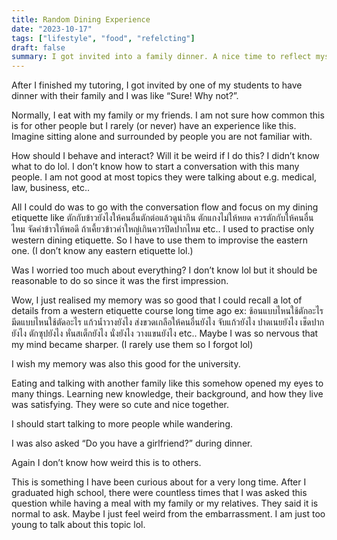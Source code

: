 ```yaml
---
title: Random Dining Experience
date: "2023-10-17"
tags: ["lifestyle", "food", "refelcting"]
draft: false
summary: I got invited into a family dinner. A nice time to reflect myself on others' family
---
```


After I finished my tutoring, I got invited by one of my students to have dinner with their family and I was like “Sure! Why not?”.

Normally, I eat with my family or my friends. I am not sure how common this is for other people but I rarely (or never) have an experience like this. Imagine sitting alone and surrounded by people you are not familiar with.

How should I behave and interact? Will it be weird if I do this?
I didn’t know what to do lol. I don’t know how to start a conversation with this many people. I am not good at most topics they were talking about e.g. medical, law, business, etc..

All I could do was to go with the conversation flow and focus on my dining etiquette like ตักกับข้าวยังไงให้คนอื่นตักต่อแล้วดูน่ากิน ตักแกงไม่ให้หยด ควรตักกับให้คนอื่นไหม จัดคำข้าวให้พอดี ถ้าเคี้ยวข้าวคำใหญ่เกินควรปิดปากไหม etc.. I used to practise only western dining etiquette. So I have to use them to improvise the eastern one. (I don’t know any eastern etiquette lol.)

Was I worried too much about everything? I don’t know lol but it should be reasonable to do so since it was the first impression.

Wow, I just realised my memory was so good that I could recall a lot of details from a western etiquette course long time ago ex: ช้อนแบบไหนใช้ตักอะไร มีดแบบไหนใช้ตัดอะไร แก้วน้ำวางยังไง ส่งขวดเกลือให้คนอื่นยังไง จับแก้วยังไง ปาดเนยยังไง เช็ดปากยังไง ตักซุปยังไง หั่นสเต็กยังไง นั่งยังไง วางแขนยังไง etc.. Maybe I was so nervous that my mind became sharper. (I rarely use them so I forgot lol)

I wish my memory was also this good for the university.

Eating and talking with another family like this somehow opened my eyes to many things. Learning new knowledge, their background, and how they live was satisfying. They were so cute and nice together.

I should start talking to more people while wandering.

I was also asked “Do you have a girlfriend?” during dinner.

Again I don’t know how weird this is to others.

This is something I have been curious about for a very long time. After I graduated high school, there were countless times that I was asked this question while having a meal with my family or my relatives. They said it is normal to ask. Maybe I just feel weird from the embarrassment. I am just too young to talk about this topic lol.
